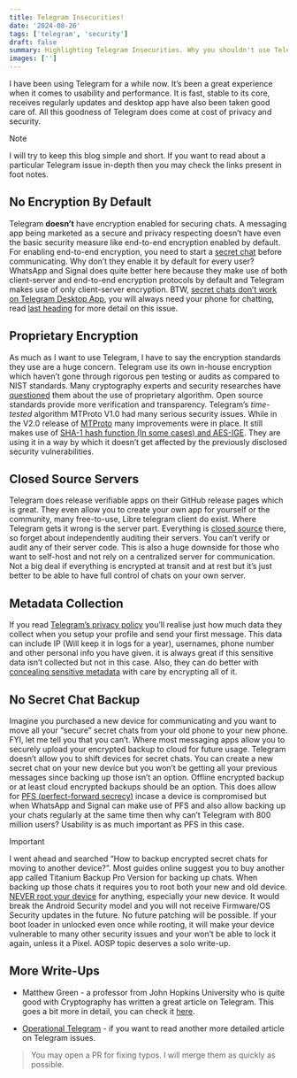 ```yaml
---
title: Telegram Insecurities!
date: '2024-08-26'
tags: ['telegram', 'security']
draft: false
summary: Highlighting Telegram Insecurities. Why you shouldn't use Telegram for sensitive conversations.
images: ['']
---
```


<TOCInline toc={props.toc} exclude="Overview" toHeading={4} />

I have been using Telegram for a while now. It’s been a great experience when it comes to usability and performance. It is fast, stable to its core, receives regularly updates and desktop app have also been taken good care of. All this goodness of Telegram does come at cost of privacy and security.

> [!NOTE]
> I will try to keep this blog simple and short. If you want to read about a particular Telegram issue in-depth then you may check the links present in foot notes.

## No Encryption By Default

Telegram **doesn’t** have encryption enabled for securing chats. A messaging app being marketed as a secure and privacy respecting doesn’t have even the basic security measure like end-to-end encryption enabled by default. For enabling end-to-end encryption, you need to start a [secret chat](https://telegram.org/faq#q-how-do-i-start-a-secret-chat) before communicating. Why don’t they enable it by default for every user? WhatsApp and Signal does quite better here because they make use of both client-server and end-to-end encryption protocols by default and Telegram makes use of only client-server encryption. BTW, [secret chats don’t work on Telegram Desktop App](<https://en.wikipedia.org/wiki/Telegram_(software)#Clients>), you will always need your phone for chatting, read [last heading](http://localhost:3000/blog/telegram-security#no-secret-chat-backup-didnt-bothered-to-implement) for more detail on this issue.

## Proprietary Encryption

As much as I want to use Telegram, I have to say the encryption standards they use are a huge concern. Telegram use its own in-house encryption which haven’t gone through rigorous pen testing or audits as compared to NIST standards. Many cryptography experts and security researches have [questioned](<https://en.wikipedia.org/wiki/Telegram_(software)#Security>) them about the use of proprietary algorithm. Open source standards provide more verification and transparency. Telegram’s _time-tested_ algorithm MTProto V1.0 had many serious security issues. While in the V2.0 release of [MTProto](https://core.telegram.org/mtproto#general-description) many improvements were in place. It still makes use of [SHA-1 hash function (In some cases) and AES-IGE](https://core.telegram.org/techfaq#q-do-you-still-use-sha-1). They are using it in a way by which it doesn’t get affected by the previously disclosed security vulnerabilities.

## Closed Source Servers

Telegram does release verifiable apps on their GitHub release pages which is great. They even allow you to create your own app for yourself or the community, many free-to-use, Libre telegram client do exist. Where Telegram gets it wrong is the server part. Everything is [closed source](<https://en.wikipedia.org/wiki/Telegram_(software)#Servers>) there, so forget about independently auditing their servers. You can’t verify or audit any of their server code. This is also a huge downside for those who want to self-host and not rely on a centralized server for communication. Not a big deal if everything is encrypted at transit and at rest but it’s just better to be able to have full control of chats on your own server.

## Metadata Collection

If you read [Telegram’s privacy policy](https://telegram.org/privacy#3-what-personal-data-we-use) you’ll realise just how much data they collect when you setup your profile and send your first message. This data can include IP (Will keep it in logs for a year), usernames, phone number and other personal info you have given. it is always great if this sensitive data isn’t collected but not in this case. Also, they can do better with [concealing sensitive metadata](https://restoreprivacy.com/secure-encrypted-messaging-apps/telegram/) with care by encrypting all of it.

## No Secret Chat Backup

Imagine you purchased a new device for communicating and you want to move all your “secure” secret chats from your old phone to your new phone. FYI, let me tell you that you can’t. Where most messaging apps allow you to securely upload your encrypted backup to cloud for future usage. Telegram doesn’t allow you to shift devices for secret chats. You can create a new secret chat on your new device but you won’t be getting all your previous messages since backing up those isn’t an option. Offline encrypted backup or at least cloud encrypted backups should be an option. This does allow for [PFS (perfect-forward secrecy)](https://hide.me/en/blog/perfect-forward-secrecy-what-is-it-exactly/) incase a device is compromised but when WhatsApp and Signal can make use of PFS and also allow backing up your chats regularly at the same time then why can’t Telegram with 800 million users? Usability is as much important as PFS in this case.

> [!IMPORTANT]
> I went ahead and searched “How to backup encrypted secret chats for moving to another device?”. Most guides online suggest you to buy another app called Titanium Backup Pro Version for backing up chats. When backing up those chats it requires you to root both your new and old device. [NEVER root your device](https://support.google.com/accounts/answer/9211246?hl=en) for anything, especially your new device. It would break the Android Security model and you will not receive Firmware/OS Security updates in the future. No future patching will be possible. If your boot loader in unlocked even once while rooting, it will make your device vulnerable to many other security issues and your won’t be able to lock it again, unless it a Pixel. AOSP topic deserves a solo write-up.

## More Write-Ups

- Matthew Green - a professor from John Hopkins University who is quite good with Cryptography has written a great article on Telegram. This goes a bit more in detail, you can check it [here](https://blog.cryptographyengineering.com/2024/08/25/telegram-is-not-really-an-encrypted-messaging-app/).

- [Operational Telegram](https://grugq.tumblr.com/post/133453305233/operational-telegram) - if you want to read another more detailed article on Telegram issues.

> You may open a PR for fixing typos. I will merge them as quickly as possible.
